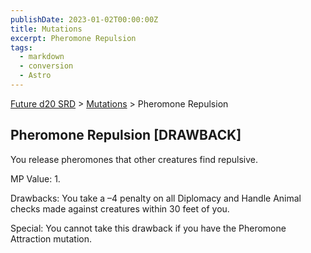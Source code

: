 ```yaml
---
publishDate: 2023-01-02T00:00:00Z
title: Mutations
excerpt: Pheromone Repulsion
tags:
  - markdown
  - conversion
  - Astro
---
```






[Future d20 SRD](/#futureD20) > [Mutations](future-d20-srd-mutations-index) > Pheromone Repulsion




## Pheromone Repulsion [DRAWBACK]


You release pheromones that other creatures find repulsive.


MP Value: 1.


Drawbacks: You take a –4 penalty on all Diplomacy and Handle Animal checks made against creatures within 30 feet of you.


Special: You cannot take this drawback if you have the Pheromone Attraction mutation.



